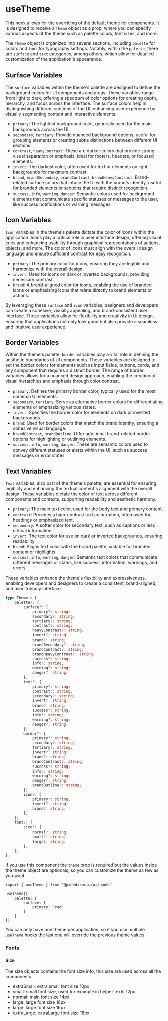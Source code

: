 

<Meta title="hooks/useTheme" />

# useTheme

This hook allows for the overriding of the default theme for components. It is designed to receive a `Theme` object as a prop, where you can specify various aspects of the theme such as palette colors, font sizes, and more.

The `Theme` object is organized into several sections, including `palette` for colors and `font` for typography settings. Notably, within the `palette`, there are `surface` and `text` categories, among others, which allow for detailed customization of the application's appearance.

## Surface Variables

The `surface` variables within the theme's palette are designed to define the background colors for UI components and areas. These variables range from light to dark, offering a spectrum of color options for creating depth, hierarchy, and focus across the interface. The surface colors help in distinguishing different sections of the UI, enhancing user experience by visually segmenting content and interactive elements.

- `primary`: The lightest background color, generally used for the main backgrounds across the UI.
- `secondary`, `tertiary`: Provide nuanced background options, useful for grouping elements or creating subtle distinctions between different UI sections.
- `contrast`, `heavyContrast`: These are darker colors that provide strong visual separation or emphasis, ideal for footers, headers, or focused elements.
- `invert`: The darkest color, often used for text or elements on light backgrounds for maximum contrast.
- `brand`, `brandSecondary`, `brandContrast`, `brandHeavyContrast`: Brand-related surface colors that infuse the UI with the brand's identity, useful for branded elements or sections that require distinct recognition.
- `success`, `info`, `warning`, `danger`: Semantic colors used for background elements that communicate specific statuses or messages to the user, like success notifications or warning messages.

## Icon Variables

`Icon` variables in the theme's palette dictate the color of icons within the application. Icons play a critical role in user interface design, offering visual cues and enhancing usability through graphical representations of actions, objects, and more. The color of icons must align with the overall design language and ensure sufficient contrast for easy recognition.

- `primary`: The primary color for icons, ensuring they are legible and harmonize with the overall design.
- `invert`: Used for icons on dark or inverted backgrounds, providing necessary contrast.
- `brand`: A brand-aligned color for icons, enabling the use of branded icons or emphasizing icons that relate directly to brand elements or actions.

By leveraging these `surface` and `icon` variables, designers and developers can create a cohesive, visually appealing, and brand-consistent user interface. These variables allow for flexibility and creativity in UI design, ensuring that applications not only look good but also provide a seamless and intuitive user experience.

## Border Variables

Within the theme's palette, `border` variables play a vital role in defining the aesthetic boundaries of UI components. These variables are designed to set the border colors for elements such as input fields, buttons, cards, and any component that requires a distinct border. The range of border variables allows for a nuanced design approach, enabling the creation of visual hierarchies and emphasis through color contrast.

- `primary`: Defines the primary border color, typically used for the most common UI elements.
- `secondary`, `tertiary`: Serve as alternative border colors for differentiating elements or emphasizing various states.
- `invert`: Specifies the border color for elements on dark or inverted backgrounds.
- `brand`: Used for border colors that match the brand identity, ensuring a cohesive visual language.
- `brandContrast`, `brandOutline`: Offer additional brand-related border options for highlighting or outlining elements.
- `success`, `info`, `warning`, `danger`: These are semantic colors used to convey different statuses or alerts within the UI, such as success messages or error states.

## Text Variables

`Text` variables, also part of the theme's palette, are essential for ensuring legibility and enhancing the textual content's alignment with the overall design. These variables dictate the color of text across different components and contexts, supporting readability and aesthetic harmony.

- `primary`: The main text color, used for the body text and primary content.
- `contrast`: Provides a high-contrast text color option, often used for headings or emphasized text.
- `secondary`: A softer color for secondary text, such as captions or less critical information.
- `invert`: The text color for use on dark or inverted backgrounds, ensuring readability.
- `brand`: Aligns text color with the brand palette, suitable for branded content or highlights.
- `success`, `info`, `warning`, `danger`: Semantic text colors that communicate different messages or states, like success, information, warnings, and errors.

These variables enhance the theme's flexibility and expressiveness, enabling developers and designers to create a consistent, brand-aligned, and user-friendly interface.


```ts
type Theme = {
    palette?: {
        surface?: {
            primary?: string;
            secondary?: string;
            tertiary?: string;
            contrast?: string;
            heavyContrast?: string;
            invert?: string;
            brand?: string;
            brandSecondary?: string;
            brandContrast?: string;
            brandHeavyContrast?: string;
            success?: string;
            info?: string;
            warning?: string;
            danger?: string;
        };
        text?: {
            primary?: string;
            contrast?: string;
            secondary?: string;
            invert?: string;
            brand?: string;
            success?: string;
            info?: string;
            warning?: string;
            danger?: string;
        };
        border?: {
            primary?: string;
            secondary?: string;
            tertiary?: string;
            invert?: string;
            brand?: string;
            brandContrast?: string;
            success?: string;
            info?: string;
            warning?: string;
            danger?: string;
            brandOutline?: string;
        };
        icon?: {
            primary?: string;
            invert?: string;
            brand?: string;
        };
    };
    font?: {
        size?: {
            normal?: string;
            small?: string;
            large?: string;
        };
    };
};
```

If you use this component the `theme` prop is required but the values inside the theme object are optionals, so you can customize the theme as few as you want

```tsx
import { useTheme } from '@pidedirecto/ui/hooks'

useTheme({
    palette: {
        surface: {
            primary: 'red'
        }
    }
})
```

You can only have one theme per application, so if you use multiple `useTheme` hooks the last one will override the previous theme values

### Fonts

#### Size

The size objects contains the font size info, this size are used across all the components

- extraSmall: extra small font size 10px
- small: small font size, used for example in helper texts 12px
- normal: main font size 14px
- large: large font size 16px
- large: large font size 16px
- extraLarge: extraLarge font size 18px
